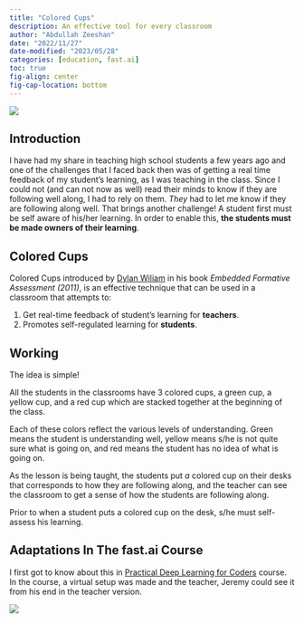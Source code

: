 ```yaml
---
title: "Colored Cups"
description: An effective tool for every classroom
author: "Abdullah Zeeshan"
date: "2022/11/27"
date-modified: "2023/05/28"
categories: [education, fast.ai]
toc: true
fig-align: center
fig-cap-location: bottom
---
```


![](traffic_light.jpg)

## Introduction

I have had my share in teaching high school students a few years ago and one of the challenges that I faced back then was of getting a real time feedback of my student's learning, as I was teaching in the class. Since I could not (and can not now as well) read their minds to know if they are following well along, I had to rely on them. *They* had to let me know if they are following along well. That brings another challenge! A student first must be self aware of his/her learning. In order to enable this, **the students must be made owners of their learning**.

## Colored Cups

Colored Cups introduced by [Dylan Wiliam](https://www.dylanwiliam.org/Dylan_Wiliams_website/Welcome.html) in his book *Embedded Formative Assessment (2011)*, is an effective technique that can be used in a classroom that attempts to:

1. Get real-time feedback of student's learning for **teachers**.
2. Promotes self-regulated learning for **students**.  

## Working

The idea is simple!

All the students in the classrooms have 3 colored cups, a green cup, a yellow cup, and a red cup which are stacked together at the beginning of the class.

Each of these colors reflect the various levels of understanding. Green means the student is understanding well, yellow means s/he is not quite sure what is going on, and red means the student has no idea of what is going on.

As the lesson is being taught, the students put *a* colored cup on their desks that corresponds to how they are following along, and the teacher can see the classroom to get a sense of how the students are following along.

Prior to when a student puts a colored cup on the desk, s/he must self-assess his learning. 

## Adaptations In The fast.ai Course

I first got to know about this in [Practical Deep Learning for Coders](course.fast.ai) course. In the course, a virtual setup was made and the teacher, Jeremy could see it from his end in the teacher version.

![](pdlc_cc.png)
